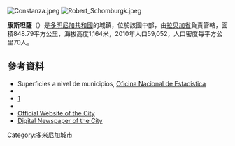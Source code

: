 [[Image:Constanza.jpeg|right]]
[[Image:Robert_Schomburgk.jpeg|thumb]]

{{Coord|18|54|36|N|70|45|0|W|display=title}}

'''康斯坦薩'''（{{lang-es|Constanza}}）是[[多明尼加共和國|多明尼加共和國]]的城鎮，位於該國中部，由[[拉贝加省|拉贝加省]]負責管轄，面積848.79平方公里，海拔高度1,164米，2010年人口59,052，人口密度每平方公里70人。

==參考資料==
*Superficies a nivel de municipios, [https://web.archive.org/web/20090417021712/http://one.gob.do/index.php?option=com_content&task=view&id=63&Itemid=283 Oficina Nacional de Estadistica] {{es icon}}
*{{cite book
  | last = De la Fuente
  | first = Santiago
  | title = Geografía Dominicana
  | publisher = Editora Colegial Quisqueyana
  | year = 1976
  | location = Santo Domingo, Dominican Republic
  |language=es}}
*[http://www.constanza.net]{{Wayback|url=http://www.constanza.net/ |date=20160303191907 }}
*{{cite web 
 |url=http://www.onamet.gov.do/descargas/2011/PRONOSTICO%20TURISTICO/MENSUAL/BOLETIN%20TURISTICO%20ENERO%20%202011.pdf 
 |title=Pronóstico Turístico Mensual 
 |author=''National Bureau of Meteorology'' (ONAMET) 
 |location=Santo Domingo 
 |at= 
 |language=es 
 |trans_title= 
 |accessdate=December 2010 
 |deadurl=yes 
 |archiveurl=https://web.archive.org/web/20110928214817/http://www.onamet.gov.do/descargas/2011/PRONOSTICO%20TURISTICO/MENSUAL/BOLETIN%20TURISTICO%20ENERO%20%202011.pdf 
 |archivedate=2011-09-28 
 }}
* [http://www.constanza.net/ Official Website of the City]{{Wayback|url=http://www.constanza.net/ |date=20160303191907 }}
* [http://www.constanzanews.com/ Digital Newspaper of the City] {{Wayback|url=http://www.constanzanews.com/ |date=20160306165702 }}

{{DominicanRepublic-geo-stub}}
[[Category:多米尼加城市|Category:多米尼加城市]]
